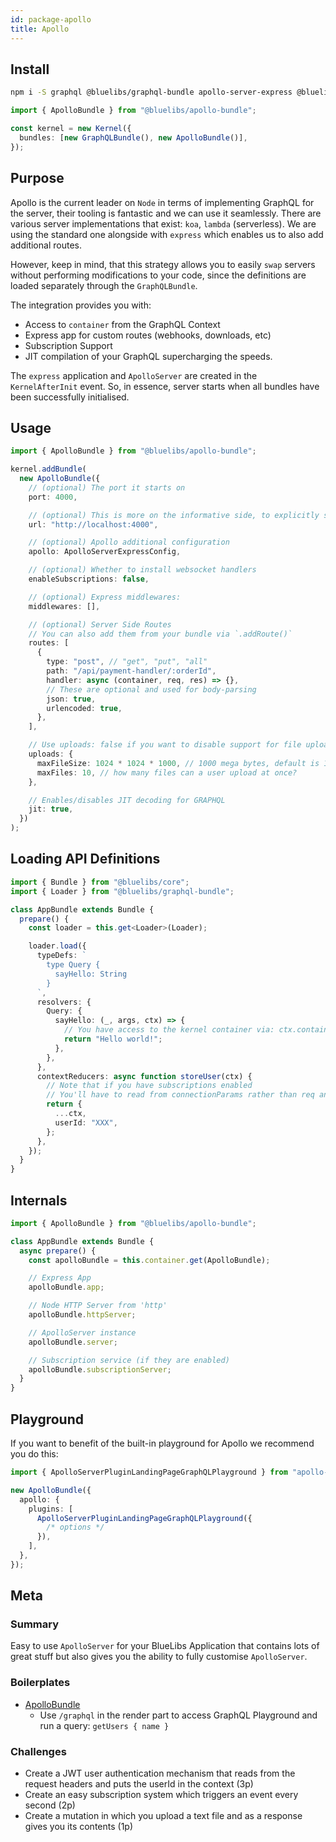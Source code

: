 ```yaml
---
id: package-apollo
title: Apollo
---
```



<PackageHeader version="1.2.0" packageName="apollo-bundle" containsTypeDefs />

## Install

```bash
npm i -S graphql @bluelibs/graphql-bundle apollo-server-express @bluelibs/apollo-bundle
```

```ts
import { ApolloBundle } from "@bluelibs/apollo-bundle";

const kernel = new Kernel({
  bundles: [new GraphQLBundle(), new ApolloBundle()],
});
```

## Purpose

Apollo is the current leader on `Node` in terms of implementing GraphQL for the server, their tooling is fantastic and we can use it seamlessly. There are various server implementations that exist: `koa`, `lambda` (serverless). We are using the standard one alongside with `express` which enables us to also add additional routes.

However, keep in mind, that this strategy allows you to easily `swap` servers without performing modifications to your code, since the definitions are loaded separately through the `GraphQLBundle`.

The integration provides you with:

- Access to `container` from the GraphQL Context
- Express app for custom routes (webhooks, downloads, etc)
- Subscription Support
- JIT compilation of your GraphQL supercharging the speeds.

The `express` application and `ApolloServer` are created in the `KernelAfterInit` event. So, in essence, server starts when all bundles have been successfully initialised.

## Usage

```typescript
import { ApolloBundle } from "@bluelibs/apollo-bundle";

kernel.addBundle(
  new ApolloBundle({
    // (optional) The port it starts on
    port: 4000,

    // (optional) This is more on the informative side, to explicitly state the final endpoint of your app
    url: "http://localhost:4000",

    // (optional) Apollo additional configuration
    apollo: ApolloServerExpressConfig,

    // (optional) Whether to install websocket handlers
    enableSubscriptions: false,

    // (optional) Express middlewares:
    middlewares: [],

    // (optional) Server Side Routes
    // You can also add them from your bundle via `.addRoute()`
    routes: [
      {
        type: "post", // "get", "put", "all"
        path: "/api/payment-handler/:orderId",
        handler: async (container, req, res) => {},
        // These are optional and used for body-parsing
        json: true,
        urlencoded: true,
      },
    ],

    // Use uploads: false if you want to disable support for file uploading via graphql-upload
    uploads: {
      maxFileSize: 1024 * 1024 * 1000, // 1000 mega bytes, default is 10e9
      maxFiles: 10, // how many files can a user upload at once?
    },

    // Enables/disables JIT decoding for GRAPHQL
    jit: true,
  })
);
```

## Loading API Definitions

```typescript
import { Bundle } from "@bluelibs/core";
import { Loader } from "@bluelibs/graphql-bundle";

class AppBundle extends Bundle {
  prepare() {
    const loader = this.get<Loader>(Loader);

    loader.load({
      typeDefs: `
        type Query {
          sayHello: String
        }
      `,
      resolvers: {
        Query: {
          sayHello: (_, args, ctx) => {
            // You have access to the kernel container via: ctx.container
            return "Hello world!";
          },
        },
      },
      contextReducers: async function storeUser(ctx) {
        // Note that if you have subscriptions enabled
        // You'll have to read from connectionParams rather than req and manually identify whether its HTTP vs Subscription
        return {
          ...ctx,
          userId: "XXX",
        };
      },
    });
  }
}
```

## Internals

```ts
import { ApolloBundle } from "@bluelibs/apollo-bundle";

class AppBundle extends Bundle {
  async prepare() {
    const apolloBundle = this.container.get(ApolloBundle);

    // Express App
    apolloBundle.app;

    // Node HTTP Server from 'http'
    apolloBundle.httpServer;

    // ApolloServer instance
    apolloBundle.server;

    // Subscription service (if they are enabled)
    apolloBundle.subscriptionServer;
  }
}
```

## Playground

If you want to benefit of the built-in playground for Apollo we recommend you do this:

```ts
import { ApolloServerPluginLandingPageGraphQLPlayground } from "apollo-server-core";

new ApolloBundle({
  apollo: {
    plugins: [
      ApolloServerPluginLandingPageGraphQLPlayground({
        /* options */
      }),
    ],
  },
});
```

## Meta

### Summary

Easy to use `ApolloServer` for your BlueLibs Application that contains lots of great stuff but also gives you the ability to fully customise `ApolloServer`.

### Boilerplates

- [ApolloBundle](https://stackblitz.com/edit/node-cbokfp?file=src%2Fapollo%2Findex.ts)
  - Use `/graphql` in the render part to access GraphQL Playground and run a query: `getUsers { name }`

### Challenges

- Create a JWT user authentication mechanism that reads from the request headers and puts the userId in the context (3p)
- Create an easy subscription system which triggers an event every second (2p)
- Create a mutation in which you upload a text file and as a response gives you its contents (1p)
